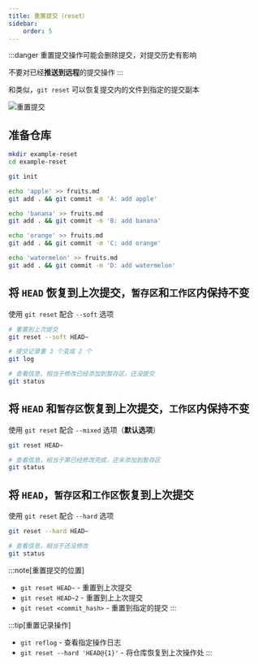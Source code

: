 ```yaml
---
title: 重置提交（reset）
sidebar:
    order: 5
---
```



:::danger
重置提交操作可能会删除提交，对提交历史有影响

不要对已经**推送到远程**的提交操作
:::

和<InternalLink text="恢复文件" href="git/restore-operations/restore" />类似，`git reset` 可以恢复提交内的文件到指定的提交副本

![重置提交](@assets/git/git-reset-commit.drawio.png)

## 准备仓库

```bash
mkdir example-reset
cd example-reset

git init

echo 'apple' >> fruits.md
git add . && git commit -m 'A: add apple'

echo 'banana' >> fruits.md
git add . && git commit -m 'B: add banana'

echo 'orange' >> fruits.md
git add . && git commit -m 'C: add orange'

echo 'watermelon' >> fruits.md
git add . && git commit -m 'D: add watermelon'
```

## 将 `HEAD` 恢复到上次提交，`暂存区`和`工作区`内保持不变

使用 `git reset` 配合 `--soft` 选项

```bash
# 重置到上次提交
git reset --soft HEAD~

# 提交记录重 3 个变成 2 个
git log

# 查看信息，相当于修改已经添加到暂存区，还没提交
git status
```

## 将 `HEAD` 和`暂存区`恢复到上次提交，`工作区`内保持不变

使用 `git reset` 配合 `--mixed` 选项（**默认选项**）

```bash
git reset HEAD~

# 查看信息，相当于第已经修改完成，还未添加到暂存区
git status
```

## 将 `HEAD`，`暂存区`和`工作区`恢复到上次提交

使用 `git reset` 配合 `--hard` 选项

```bash
git reset --hard HEAD~

# 查看信息，相当于还没修改
git status
```

:::note[重置提交的位置]

- `git reset HEAD~` - 重置到上次提交
- `git reset HEAD~2` - 重置到上上次提交
- `git reset <commit_hash>` - 重置到指定的提交
  :::

:::tip[重置记录操作]

- `git reflog` - 查看指定操作日志
- `git reset --hard 'HEAD@{1}'` - 将仓库恢复到上次操作处
  :::
